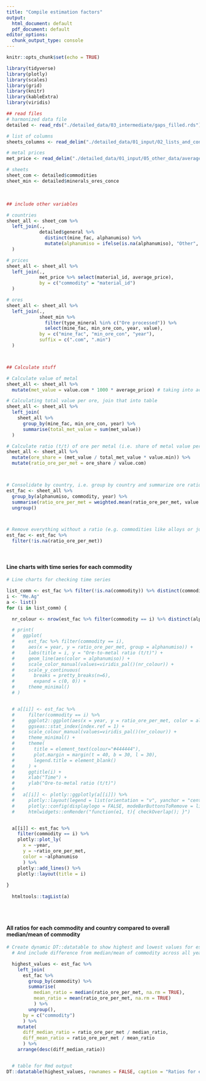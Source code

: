 ```yaml
---
title: "Compile estimation factors"
output:
  html_document: default
  pdf_document: default
editor_options: 
  chunk_output_type: console
---
```


```r
knitr::opts_chunk$set(echo = TRUE)

library(tidyverse)
library(plotly)
library(scales)
library(grid)
library(knitr)
library(kableExtra)
library(viridis)

```



```r
## read files
# harmonized data file
detailed <- read_rds("./detailed_data/03_intermediate/gaps_filled.rds")

# list of columns
sheets_columns <- read_delim("./detailed_data/01_input/02_lists_and_concordance_tables/sheets_columns.csv", delim = ";")

# metal prices
met_price <- read_delim("./detailed_data/01_input/05_other_data/average_prices_1990-2020.csv", delim = ";")

# sheets
sheet_com <- detailed$commodities
sheet_min <- detailed$minerals_ores_conce


```

<br> 

```r
## include other variables

# countries
sheet_all <- sheet_com %>%
  left_join(.,
            detailed$general %>%
              distinct(mine_fac, alphanumiso) %>%
              mutate(alphanumiso = ifelse(is.na(alphanumiso), "Other", alphanumiso))
  )

# prices
sheet_all <- sheet_all %>%
  left_join(.,
            met_price %>% select(material_id, average_price),
            by = c("commodity" = "material_id")
  )

# ores
sheet_all <- sheet_all %>%
  left_join(.,
            sheet_min %>% 
              filter(type_mineral %in% c("Ore processed")) %>%
              select(mine_fac, min_ore_con, year, value),
            by = c("mine_fac", "min_ore_con", "year"),
            suffix = c(".com", ".min")
  )



## Calculate stuff

# Calculate value of metal
sheet_all <- sheet_all %>%
  mutate(met_value = value.com * 1000 * average_price) # taking into account proper units: i.e. t vs USD/kg

# Calculating total value per ore, join that into table
sheet_all <- sheet_all %>%
  left_join(
    sheet_all %>%
      group_by(mine_fac, min_ore_con, year) %>%
      summarise(total_met_value = sum(met_value))
  )

# Calculate ratio (t/t) of ore per metal (i.e. share of metal value per ore value times amount of ore, and then "ore share" per amount of metal)
sheet_all <- sheet_all %>%
  mutate(ore_share = (met_value / total_met_value * value.min)) %>%
  mutate(ratio_ore_per_met = ore_share / value.com)



# Consolidate by country, i.e. group by country and summarize ore ratio with weighted average (weighted by amount of metal)
est_fac <- sheet_all %>%
  group_by(alphanumiso, commodity, year) %>%
  summarise(ratio_ore_per_met = weighted.mean(ratio_ore_per_met, value.com, na.rm = TRUE)) %>%
  ungroup()



# Remove everything without a ratio (e.g. commodities like alloys or just years lacking data)
est_fac <- est_fac %>%
  filter(!is.na(ratio_ore_per_met))


```

<br> 

#### Line charts with time series for each commodity

```r

# Line charts for checking time series

list_comm <- est_fac %>% filter(!is.na(commodity)) %>% distinct(commodity) %>% arrange(commodity) %>% pull()
i <- "Me.Ag"
a <- list()
for (i in list_comm) {

  nr_colour <- nrow(est_fac %>% filter(commodity == i) %>% distinct(alphanumiso))

  # print(
  #   ggplot(
  #     est_fac %>% filter(commodity == i),
  #     aes(x = year, y = ratio_ore_per_met, group = alphanumiso)) +
  #     labs(title = i, y = "Ore-to-metal ratio (t/t)") +
  #     geom_line(aes(color = alphanumiso)) +
  #     scale_color_manual(values=viridis_pal()(nr_colour)) +
  #     scale_y_continuous(
  #       breaks = pretty_breaks(n=6),
  #       expand = c(0, 0)) +
  #     theme_minimal()
  # )


  # a[[i]] <- est_fac %>%
  #     filter(commodity == i) %>%
  #     ggplot2::ggplot(aes(x = year, y = ratio_ore_per_met, color = alphanumiso)) +
  #     ggseas::stat_index(index.ref = 1) +
  #     scale_colour_manual(values=viridis_pal()(nr_colour)) +
  #     theme_minimal() +
  #     theme(
  #       title = element_text(colour="#444444"),
  #       plot.margin = margin(t = 40, b = 30, l = 30),
  #       legend.title = element_blank()
  #     ) +
  #     ggtitle(i) +
  #     xlab("Time") +
  #     ylab("Ore-to-metal ratio (t/t)")
  # 
  #   a[[i]] <- plotly::ggplotly(a[[i]]) %>%
  #     plotly::layout(legend = list(orientation = "v", yanchor = "center", y = 0.5)) %>%
  #     plotly::config(displaylogo = FALSE, modeBarButtonsToRemove = list('toImage')) %>%
  #     htmlwidgets::onRender("function(e1, t){ checkOverlap(); }")


  a[[i]] <- est_fac %>%
    filter(commodity == i) %>%
    plotly::plot_ly(
      x = ~year,
      y = ~ratio_ore_per_met,
      color = ~alphanumiso
      ) %>% 
    plotly::add_lines() %>%
    plotly::layout(title = i)
  
}  
  
  htmltools::tagList(a)



```

<br> 

#### All ratios for each commodity and country compared to overall median/mean of commodity

```r

# Create dynamic DT::datatable to show highest and lowest values for estimation factors of each commodity (for error checking)
  # And include difference from median/mean of commodity across all years

  highest_values <- est_fac %>%
    left_join(
      est_fac %>%
        group_by(commodity) %>%
        summarise(
          median_ratio = median(ratio_ore_per_met, na.rm = TRUE),
          mean_ratio = mean(ratio_ore_per_met, na.rm = TRUE)
          ) %>%
        ungroup(),
      by = c("commodity")
      ) %>%
    mutate(
      diff_median_ratio = ratio_ore_per_met / median_ratio,
      diff_mean_ratio = ratio_ore_per_met / mean_ratio
      ) %>%
    arrange(desc(diff_median_ratio))


  # table for Rmd output
DT::datatable(highest_values, rownames = FALSE, caption = "Ratios for each commodity/country/year")  

```


